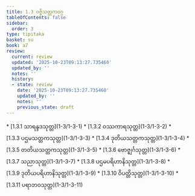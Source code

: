 ```yaml
---
title: 1.3 ဝဇ္ဇိသတ္တကဝဂ္ဂ
tableOfContents: false
sidebar:
  order: 3
type: tipitaka
basket: su
book: a7
review:
  current: review
  updated: '2025-10-23T09:13:27.735460'
  updated_by: ''
  notes: ''
  history:
  - state: review
    date: '2025-10-23T09:13:27.735460'
    updated_by: ''
    notes: ''
    previous_state: draft
---
```



<ReviewStatus review={frontmatter.review} showDetails={true} />

<HypothesisAnnotation frontmatter={frontmatter} />

<DynamicBreadcrumb />



<TableOfContents book="a7" section="1.3">
* [1.3.1 သာရန္ဒဒသုတ္တ](1-3/1-3-1)
* [1.3.2 ဝဿကာရသုတ္တ](1-3/1-3-2)
* [1.3.3 ပဌမသတ္တကသုတ္တ](1-3/1-3-3)
* [1.3.4 ဒုတိယသတ္တကသုတ္တ](1-3/1-3-4)
* [1.3.5 တတိယသတ္တကသုတ္တ](1-3/1-3-5)
* [1.3.6 ဗောဇ္ဈင်္ဂသုတ္တ](1-3/1-3-6)
* [1.3.7 သညာသုတ္တ](1-3/1-3-7)
* [1.3.8 ပဌမပရိဟာနိသုတ္တ](1-3/1-3-8)
* [1.3.9 ဒုတိယပရိဟာနိသုတ္တ](1-3/1-3-9)
* [1.3.10 ဝိပတ္တိသုတ္တ](1-3/1-3-10)
* [1.3.11 ပရာဘဝသုတ္တ](1-3/1-3-11)
</TableOfContents>